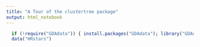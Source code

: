 ```yaml
---
title: "A Tour of the clustertree package"
output: html_notebook
---
```


<Insert Introduction text> 

```r
  if (!require("GDAdata")) { install.packages("GDAdata"); library("GDAdata") } 
  data("HRstars")
```


```r

```




<Insert Introduction text> 
